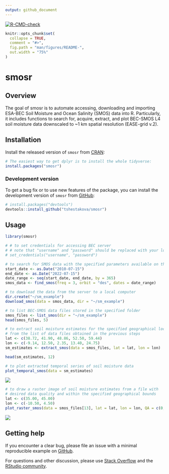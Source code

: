 ```yaml
---
output: github_document
---
```


<!-- README.md is generated from README.Rmd. Please edit that file -->

<!-- badges: start -->
[![R-CMD-check](https://github.com/tshestakova/smosr/actions/workflows/R-CMD-check.yaml/badge.svg)](https://github.com/tshestakova/smosr/actions/workflows/R-CMD-check.yaml)
<!-- badges: end -->
  
```r
knitr::opts_chunk$set(
  collapse = TRUE,
  comment = "#>",
  fig.path = "man/figures/README-",
  out.width = "75%"
)
```

# smosr

## Overview

The goal of smosr is to automate accessing, downloading and importing ESA-BEC 
Soil Moisture and Ocean Salinity (SMOS) data into R. Particularly, it includes 
functions to search for, acquire, extract, and plot BEC-SMOS L4 soil moisture 
data downscaled to ~1 km spatial resolution (EASE-grid v.2).

## Installation

Install the released version of `smosr` from [CRAN](https://cran.r-project.org/):

```r
# The easiest way to get dplyr is to install the whole tidyverse:
install.packages("smosr")
```

### Development version

To get a bug fix or to use new features of the package, you can install the 
development version of `smosr` from [GitHub](https://github.com/):

``` r
# install.packages("devtools")
devtools::install_github("tshestakova/smosr")
```

## Usage

```r
library(smosr)

# # to set credentials for accessing BEC server
# # note that "username" and "password" should be replaced with your login details 
# set_credentials("username", "password")

# to search for SMOS data with the specified parameters available on the server
start_date <- as.Date("2010-07-15")
end_date <- as.Date("2022-07-15")
date_range <- seq(start_date, end_date, by = 365)
smos_data <- find_smos(freq = 3, orbit = "des", dates = date_range)

# to download the data from the server to a local computer
dir.create("~/sm_example")
download_smos(data = smos_data, dir = "~/sm_example")

# to list BEC-SMOS data files stored in the specified folder
smos_files <- list_smos(dir = "~/sm_example")
head(smos_files, 5)

# to extract soil moisture estimates for the specified geographical locations
# from the list of data files obtained in the previous steps
lat <- c(38.72, 41.90, 48.86, 52.50, 59.44)
lon <- c(-9.14, 12.50, 2.35, 13.40, 24.75)
sm_estimates <- extract_smos(data = smos_files, lat = lat, lon = lon)

head(sm_estimates, 12)

# to plot extracted temporal series of soil moisture data
plot_temporal_smos(data = sm_estimates)
```

<img src="man/figures/README-example-temp.png"/>

```r
# to draw a raster image of soil moisture estimates from a file with
# desired data quality and within the specified geographical bounds
lat <- c(35.00, 45.00)
lon <- c(-10.50, 4.50)
plot_raster_smos(data = smos_files[13], lat = lat, lon = lon, QA = c(0,1,2,3))
```

<img src="man/figures/README-example-temp.png"/>

## Getting help

If you encounter a clear bug, please file an issue with a minimal reproducible 
example on [GitHub](https://github.com/tshestakova/smosr/issues).

For questions and other discussion, please use 
[Stack Overflow](https://stackoverflow.com/questions/) and the [RStudio community](https://community.rstudio.com/).
